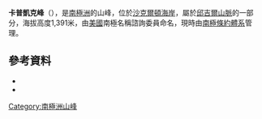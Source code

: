 {{Coord|80|42|S|158|36|E|source:GNIS|display=title}}

'''卡普凱克峰'''（{{lang-en|Cupcake Peaks}}），是[[南極洲|南極洲]]的山峰，位於[[沙克爾頓海岸|沙克爾頓海岸]]，屬於[[邱吉爾山脈|邱吉爾山脈]]的一部分，海拔高度1,391米，由[[美國|美國]]南極名稱諮詢委員命名，現時由[[南極條約體系|南極條約體系]]管理。

==參考資料==
*{{cite gnis | type = antarid | id = 18267| name =Cupcake Peaks | accessdate = 2011-12-10}}
*{{usgs-gazetteer|id=18267}}

{{DEFAULTSORT:Cupcake Peaks}}
[[Category:南極洲山峰|Category:南極洲山峰]]


{{ShackletonCoast-geo-stub}}